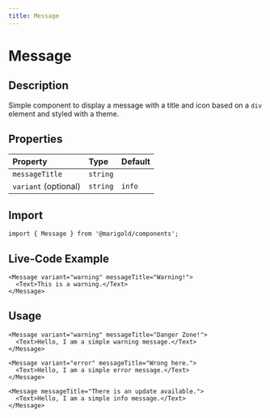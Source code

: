 ```yaml
---
title: Message
---
```


# Message

## Description

Simple component to display a message with a title and icon based on a `div` element and styled with a theme.

## Properties

| Property             | Type     | Default |
| :------------------- | :------- | :------ |
| `messageTitle`       | `string` |         |
| `variant` (optional) | `string` | `info`  |

## Import

```tsx code
import { Message } from '@marigold/components';
```

## Live-Code Example

```tsx live
<Message variant="warning" messageTitle="Warning!">
  <Text>This is a warning.</Text>
</Message>
```

## Usage

```tsx
<Message variant="warning" messageTitle="Danger Zone!">
  <Text>Hello, I am a simple warning message.</Text>
</Message>
```

```tsx
<Message variant="error" messageTitle="Wrong here.">
  <Text>Hello, I am a simple error message.</Text>
</Message>
```

```tsx
<Message messageTitle="There is an update available.">
  <Text>Hello, I am a simple info message.</Text>
</Message>
```
